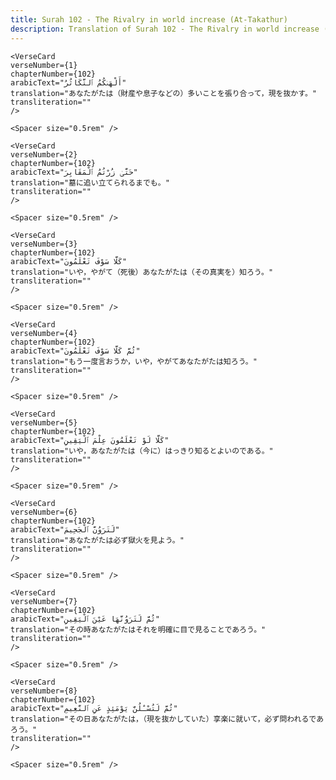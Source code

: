 ```yaml
---
title: Surah 102 - The Rivalry in world increase (At-Takathur)  
description: Translation of Surah 102 - The Rivalry in world increase (At-Takathur) in Japanese
---
```







    <VerseCard 
    verseNumber={1}
    chapterNumber={102}
    arabicText="أَلْهَىٰكُمُ ٱلتَّكَاثُرُ"
    translation="あなたがたは（財産や息子などの）多いことを張り合って，現を抜かす。"
    transliteration=""
    />

    <Spacer size="0.5rem" />
                
    <VerseCard 
    verseNumber={2}
    chapterNumber={102}
    arabicText="حَتَّىٰ زُرْتُمُ ٱلْمَقَابِرَ"
    translation="墓に追い立てられるまでも。"
    transliteration=""
    />

    <Spacer size="0.5rem" />
                
    <VerseCard 
    verseNumber={3}
    chapterNumber={102}
    arabicText="كَلَّا سَوْفَ تَعْلَمُونَ"
    translation="いや，やがて（死後）あなたがたは（その真実を）知ろう。"
    transliteration=""
    />

    <Spacer size="0.5rem" />
                
    <VerseCard 
    verseNumber={4}
    chapterNumber={102}
    arabicText="ثُمَّ كَلَّا سَوْفَ تَعْلَمُونَ"
    translation="もう一度言おうか，いや，やがてあなたがたは知ろう。"
    transliteration=""
    />

    <Spacer size="0.5rem" />
                
    <VerseCard 
    verseNumber={5}
    chapterNumber={102}
    arabicText="كَلَّا لَوْ تَعْلَمُونَ عِلْمَ ٱلْيَقِينِ"
    translation="いや，あなたがたは（今に）はっきり知るとよいのである。"
    transliteration=""
    />

    <Spacer size="0.5rem" />
                
    <VerseCard 
    verseNumber={6}
    chapterNumber={102}
    arabicText="لَتَرَوُنَّ ٱلْجَحِيمَ"
    translation="あなたがたは必ず獄火を見よう。"
    transliteration=""
    />

    <Spacer size="0.5rem" />
                
    <VerseCard 
    verseNumber={7}
    chapterNumber={102}
    arabicText="ثُمَّ لَتَرَوُنَّهَا عَيْنَ ٱلْيَقِينِ"
    translation="その時あなたがたはそれを明確に目で見ることであろう。"
    transliteration=""
    />

    <Spacer size="0.5rem" />
                
    <VerseCard 
    verseNumber={8}
    chapterNumber={102}
    arabicText="ثُمَّ لَتُسْـَٔلُنَّ يَوْمَئِذٍ عَنِ ٱلنَّعِيمِ"
    translation="その日あなたがたは，（現を抜かしていた）享楽に就いて，必ず問われるであろう。"
    transliteration=""
    />

    <Spacer size="0.5rem" />
                